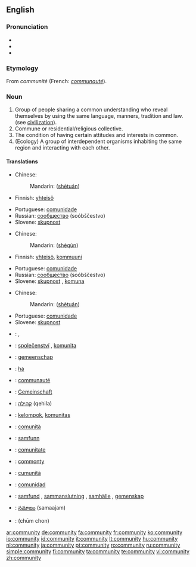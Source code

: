 {{wikipedia|dab=community (disambiguation)|community}}
==English==

===Pronunciation===
*{{IPA|/k(ə)ˈmjunəti/ or /k(ə)ˈmjunəɾi/}}
*{{audio|en-us-community.ogg|Audio (US)}}
*{{audio|en-ca-community.ogg|Audio (CA)}}

===Etymology===
From {{OF.}} ''communité'' (French: ''[[communauté]]'').

===Noun===
{{wikipedia}}
{{en-noun|communit|ies}}

# Group of people sharing a common understanding who reveal themselves by using the same language, manners, tradition and law. (see [[civilization]]).
# Commune or residential/religious collective.
# The condition of having certain attitudes and interests in common.
# (Ecology) A group of interdependent organisms inhabiting the same region and interacting with each other.

====Translations====
{{trans-top|Group of people sharing a common understanding}}
*Chinese:
*: Mandarin: {{zh-ts|社團|社团}} ([[shè]][[tuán]])
*Finnish: [[yhteisö]]
{{trans-mid}}
*Portuguese: [[comunidade]] {{f}}
*Russian: [[сообщество]] (soóbščestvo) {{n}}
*Slovene: [[skupnost]] {{f}}
{{trans-bottom}}

{{trans-top|Commune or residential/religious collective}}
*Chinese:
*: Mandarin: {{zh-ts|社群|社群}} ([[shè]][[qún]])
*Finnish: [[yhteisö]], [[kommuuni]]
{{trans-mid}}
*Portuguese: [[comunidade]] {{f}}
*Russian: [[сообщество]] (soóbščestvo) {{n}}
*Slovene: [[skupnost]] {{f}}, [[komuna]] {{f}}
{{trans-bottom}}

{{trans-top|The condition of having certain attitudes and interests in common}}
*Chinese:
*: Mandarin: {{zh-ts|社團|社团}} ([[shè]][[tuán]])
{{trans-mid}}
*Portuguese: [[comunidade]] {{f}}
*Slovene: [[skupnost]] {{f}}
{{trans-bottom}}

{{checktrans}}
{{trans-top|Translations to be checked}}
*{{ttbc|Arabic}}: {{ARchar|[[جماعة]]}} {{f}}, {{ARchar|[[جالية]]}} {{f}}
*{{ttbc|Czech}}: [[společenství]] {{n}}, [[komunita]] {{f}}
*{{ttbc|Dutch}}: [[gemeenschap]] {{f}}
*{{ttbc|Ewe}}: [[ha]]
*{{ttbc|French}}: [[communauté]] {{f}}
*{{ttbc|German}}: [[Gemeinschaft]] {{f}}
*{{ttbc|Hebrew}}: [[קהילה]] (qehila) {{f}}
*{{ttbc|Indonesian}}: [[kelompok]], [[komunitas]]
*{{ttbc|Italian}}: [[comunità]] {{f}}
{{trans-mid}}
*{{ttbc|Norwegian}}: [[samfunn]] {{n}}
*{{ttbc|Romanian}}: [[comunitate]] {{f}}
*{{ttbc|Scots}}: [[commonty]]
*{{ttbc|Sicilian}}: [[cumunità]] {{f}}
*{{ttbc|Spanish}}: [[comunidad]] {{f}}
*{{ttbc|Swedish}}: [[samfund]] {{c}}, [[sammanslutning]] {{c}}, [[samhälle]] {{c}}, [[gemenskap]] {{c}}
*{{ttbc|Telugu}}: [[సమాజం]] (samaajam)
*{{ttbc|Thai}}: {{THchar|[[ชุมชน]]}} (chūm chon)
{{trans-bottom}}

[[ar:community]]
[[de:community]]
[[fa:community]]
[[fr:community]]
[[ko:community]]
[[io:community]]
[[id:community]]
[[it:community]]
[[lt:community]]
[[hu:community]]
[[nl:community]]
[[ja:community]]
[[pt:community]]
[[ro:community]]
[[ru:community]]
[[simple:community]]
[[fi:community]]
[[ta:community]]
[[te:community]]
[[vi:community]]
[[zh:community]]